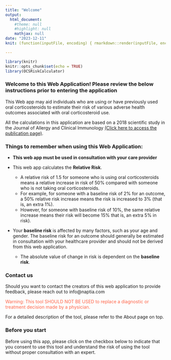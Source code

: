```yaml
---
title: "Welcome"
output: 
  html_document: 
    #theme: null
    #highlight: null
    mathjax: null
date: "2023-12-11"
knit: (function(inputFile, encoding) { rmarkdown::render(inputFile, encoding = encoding, output_file = file.path(dirname(inputFile), '/www/Welcome.html')) })

---
```


```r
library(knitr)
knitr::opts_chunk$set(echo = TRUE)
library(OCSRiskCalculator)
```

### **Welcome to this Web Application! Please review the below instructions prior to entering the application**

This Web app may aid individuals who are using or have previously used oral corticosteroids to estimate their risk of various adverse health outcomes associated with oral corticosteroid use.

All the calculations in this application are based on a 2018 scientific study in the Journal of Allergy and Clinical Immunology [(Click here to access the publication page)](http://dx.doi.org/10.1016/j.jaci.2017.04.009). 

### Things to remember when using this Web Application: 

* **This web app must be used in consultation with your care provider**

* This web app calculates the **Relative Risk**.
  + A relative risk of 1.5 for someone who is using oral   corticosteroids means a relative increase in risk of 50% compared with someone who is not taking oral corticosteroids. 
  + For example, for someone with a baseline risk of 2% for an outcome, a 50% relative risk increase means the risk is increased to 3%  (that is, an extra 1%). 
  + However, for someone with baseline risk of 10%, the same relative increase means their risk will become 15% that is, an extra 5% in risk).

* Your **baseline risk** is affected by many factors, such as your age and gender. The baseline risk for an outcome should generally be estimated in consultation with your healthcare provider and should not be derived from this web application.
  + The absolute value of change in risk is dependent on the **baseline risk**. 
  

### Contact us
Should you want to contact the creators of this web application to provide feedback, please reach out to info@naptia.com


```{=html}
<p><span style="color:Tomato">Warning: This tool SHOULD NOT BE USED to replace a diagnostic or treatment decision made by a physician. </span>
               <br></p>
               <p>For a detailed description of the tool, please refer to the About page on top</a>.</p>
```

### Before you start
Before using this app, please click on the checkbox below to indicate that you consent to use this tool and understand the risk of using the tool without proper consultation with an expert. 


